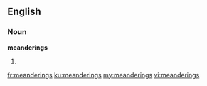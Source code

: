 ==English==
===Noun===
'''meanderings'''

# {{plural of|[[meandering]]}}

[[fr:meanderings]]
[[ku:meanderings]]
[[my:meanderings]]
[[vi:meanderings]]
